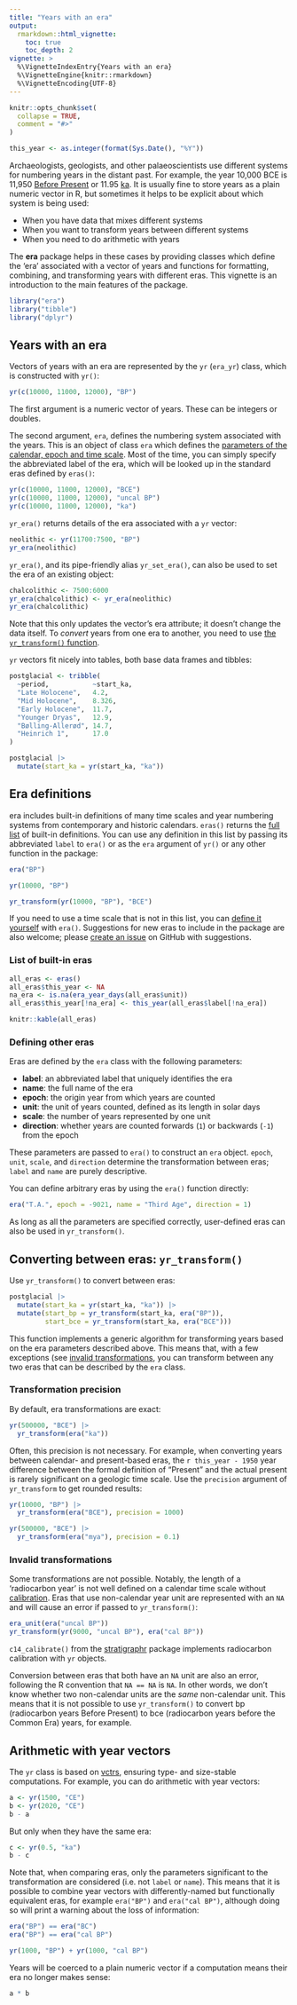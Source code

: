 ```yaml
---
title: "Years with an era"
output: 
  rmarkdown::html_vignette:
    toc: true
    toc_depth: 2
vignette: >
  %\VignetteIndexEntry{Years with an era}
  %\VignetteEngine{knitr::rmarkdown}
  %\VignetteEncoding{UTF-8}
---
```


```r
knitr::opts_chunk$set(
  collapse = TRUE,
  comment = "#>"
)
```

```r
this_year <- as.integer(format(Sys.Date(), "%Y"))
```

Archaeologists, geologists, and other palaeoscientists use different systems for numbering years in the distant past.
For example, the year 10,000 BCE is 11,950 [Before Present](https://en.wikipedia.org/wiki/Before_Present) or 11.95 [ka](https://en.wikipedia.org/wiki/Year#Symbols).
It is usually fine to store years as a plain numeric vector in R, but sometimes it helps to be explicit about which system is being used:

* When you have data that mixes different systems
* When you want to transform years between different systems
* When you need to do arithmetic with years

The **era** package helps in these cases by providing classes which define the 'era' associated with a vector of years and functions for formatting, combining, and transforming years with different eras.
This vignette is an introduction to the main features of the package.

```r
library("era")
library("tibble")
library("dplyr")
```

## Years with an era {#yr}

Vectors of years with an era are represented by the `yr` (`era_yr`) class, which is constructed with `yr()`:

```r
yr(c(10000, 11000, 12000), "BP")
```

The first argument is a numeric vector of years.
These can be integers or doubles.

The second argument, `era`, defines the numbering system associated with the years.
This is an object of class `era` which defines the [parameters of the calendar, epoch and time scale](#era).
Most of the time, you can simply specify the abbreviated label of the era, which will be looked up in the standard eras defined by `eras()`:

```r
yr(c(10000, 11000, 12000), "BCE")
yr(c(10000, 11000, 12000), "uncal BP")
yr(c(10000, 11000, 12000), "ka")
```

`yr_era()` returns details of the era associated with a `yr` vector:

```r
neolithic <- yr(11700:7500, "BP")
yr_era(neolithic)
```

`yr_era()`, and its pipe-friendly alias `yr_set_era()`, can also be used to set the era of an existing object:

```r
chalcolithic <- 7500:6000
yr_era(chalcolithic) <- yr_era(neolithic)
yr_era(chalcolithic)
```

Note that this only updates the vector's era attribute; it doesn't change the data itself.
To *convert* years from one era to another, you need to use [the `yr_transform()` function](#yr_transform).

`yr` vectors fit nicely into tables, both base data frames and tibbles:

```r
postglacial <- tribble(
  ~period,           ~start_ka,
  "Late Holocene",   4.2,
  "Mid Holocene",    8.326,
  "Early Holocene",  11.7,
  "Younger Dryas",   12.9,
  "Bølling-Allerød", 14.7,
  "Heinrich 1",      17.0
)

postglacial |> 
  mutate(start_ka = yr(start_ka, "ka"))
```

## Era definitions {#era}

era includes built-in definitions of many time scales and year numbering systems from contemporary and historic calendars.
`eras()` returns the [full list](#era-list) of built-in definitions. 
You can use any definition in this list by passing its abbreviated `label` to `era()` or as the `era` argument of `yr()` or any other function in the package:

```r
era("BP")

yr(10000, "BP")

yr_transform(yr(10000, "BP"), "BCE")
```

If you need to use a time scale that is not in this list, you can [define it yourself](#defining-other-eras) with `era()`.
Suggestions for new eras to include in the package are also welcome; please [create an issue](https://github.com/joeroe/era/issues) on GitHub with suggestions.

### List of built-in eras {#era-list}

```r
all_eras <- eras() 
all_eras$this_year <- NA
na_era <- is.na(era_year_days(all_eras$unit))
all_eras$this_year[!na_era] <- this_year(all_eras$label[!na_era])

knitr::kable(all_eras)
```

### Defining other eras

Eras are defined by the `era` class with the following parameters:

* **label**: an abbreviated label that uniquely identifies the era
* **name**: the full name of the era
* **epoch**: the origin year from which years are counted
* **unit**: the unit of years counted, defined as its length in solar days
* **scale**: the number of years represented by one unit
* **direction**: whether years are counted forwards (`1`) or backwards (`-1`) from the epoch

These parameters are passed to `era()` to construct an `era` object.
`epoch`, `unit`, `scale`, and `direction` determine the transformation between eras;
`label` and `name` are purely descriptive.

You can define arbitrary eras by using the `era()` function directly:

```r
era("T.A.", epoch = -9021, name = "Third Age", direction = 1)
```

As long as all the parameters are specified correctly, user-defined eras can also be used in `yr_transform()`.

## Converting between eras: `yr_transform()` {#yr_transform}

Use `yr_transform()` to convert between eras:

```r
postglacial |> 
  mutate(start_ka = yr(start_ka, "ka")) |> 
  mutate(start_bp = yr_transform(start_ka, era("BP")),
         start_bce = yr_transform(start_ka, era("BCE")))
```

This function implements a generic algorithm for transforming years based on the era parameters described above.
This means that, with a few exceptions (see [invalid transformations](#invalidtransform), you can transform between any two eras that can be described by the `era` class.

### Transformation precision

By default, era transformations are exact:

```r
yr(500000, "BCE") |> 
  yr_transform(era("ka"))
```

Often, this precision is not necessary.
For example, when converting years between calendar- and present-based eras, the `r this_year - 1950` year difference between the formal definition of "Present" and the actual present is rarely significant on a geologic time scale.
Use the `precision` argument of `yr_transform` to get rounded results:

```r
yr(10000, "BP") |> 
  yr_transform(era("BCE"), precision = 1000)

yr(500000, "BCE") |> 
  yr_transform(era("mya"), precision = 0.1)
```

### Invalid transformations {#invalidtransform}

Some transformations are not possible.
Notably, the length of a 'radiocarbon year' is not well defined on a calendar time scale without [calibration](https://en.wikipedia.org/wiki/Radiocarbon_calibration).
Eras that use non-calendar year unit are represented with an `NA` and will cause an error if passed to `yr_transform()`:

```r
era_unit(era("uncal BP"))
yr_transform(yr(9000, "uncal BP"), era("cal BP"))
```

`c14_calibrate()` from the [stratigraphr](https://stratigraphr.joeroe.io) package implements radiocarbon calibration with `yr` objects.

Conversion between eras that both have an `NA` unit are also an error, following the R convention that `NA == NA` is `NA`.
In other words, we don't know whether two non-calendar units are the *same* non-calendar unit.
This means that it is not possible to use `yr_transform()` to convert bp (radiocarbon years Before Present) to bce (radiocarbon years before the Common Era) years, for example.

## Arithmetic with year vectors {#arithmetic}

The `yr` class is based on [vctrs](https://vctrs.r-lib.org/), ensuring type- and size-stable computations.
For example, you can do arithmetic with year vectors:

```r
a <- yr(1500, "CE")
b <- yr(2020, "CE")
b - a
```

But only when they have the same era:

```r
c <- yr(0.5, "ka")
b - c
```

Note that, when comparing eras, only the parameters significant to the transformation are considered (i.e. not `label` or `name`).
This means that it is possible to combine year vectors with differently-named but functionally equivalent eras, for example `era("BP")` and `era("cal BP")`, although doing so will print a warning about the loss of information:

```r
era("BP") == era("BC")
era("BP") == era("cal BP")

yr(1000, "BP") + yr(1000, "cal BP")
```


Years will be coerced to a plain numeric vector if a computation means their era no longer makes sense:

```r
a * b
```
